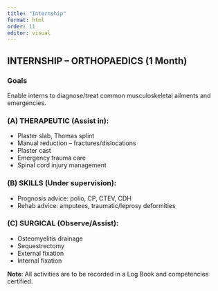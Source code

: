 ```yaml
---
title: "Internship"
format: html
order: 11
editor: visual
---
```


## INTERNSHIP – ORTHOPAEDICS (1 Month)

### Goals

Enable interns to diagnose/treat common musculoskeletal ailments and emergencies.

### (A) THERAPEUTIC (Assist in):

-   Plaster slab, Thomas splint
-   Manual reduction – fractures/dislocations
-   Plaster cast
-   Emergency trauma care
-   Spinal cord injury management

### (B) SKILLS (Under supervision):

-   Prognosis advice: polio, CP, CTEV, CDH
-   Rehab advice: amputees, traumatic/leprosy deformities

### (C) SURGICAL (Observe/Assist):

-   Osteomyelitis drainage
-   Sequestrectomy
-   External fixation
-   Internal fixation

**Note**: All activities are to be recorded in a Log Book and competencies certified.
